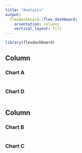 ```yaml
---
title: "Analysis"
output: 
  flexdashboard::flex_dashboard:
    orientation: columns
    vertical_layout: fill
---
```


```r
library(flexdashboard)
```

Column {data-width=350}
-----------------------------------------------------------------------

### Chart A

```r

```

### Chart D

```r

```

Column {data-width=350}
-----------------------------------------------------------------------

### Chart B

```r

```

### Chart C

```r

```


